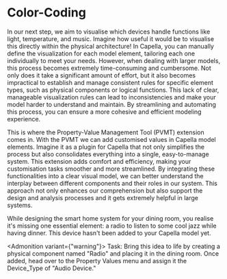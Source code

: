 # Color-Coding

In our next step, we aim to visualise which devices handle functions like light, temperature, and music. Imagine how useful it would be to visualise this directly within the physical architecture! In Capella, you can manually define the visualization for each model element, tailoring each one individually to meet your needs. However, when dealing with larger models, this process becomes extremely time-consuming and cumbersome. Not only does it take a significant amount of effort, but it also becomes impractical to establish and manage consistent rules for specific element types, such as physical components or logical functions. This lack of clear, manageable visualization rules can lead to inconsistencies and make your model harder to understand and maintain. By streamlining and automating this process, you can ensure a more cohesive and efficient modeling experience.

This is where the Property-Value Management Tool (PVMT) extension comes in. With the PVMT we can add customised values in Capella model elements. Imagine it as a plugin for Capella that not only simplifies the process but also consolidates everything into a single, easy-to-manage system. This extension adds comfort and efficiency, making your customisation tasks smoother and more streamlined. By integrating these functionalities into a clear visual model, we can better understand the interplay between different components and their roles in our system. This approach not only enhances our comprehension but also support the design and analysis processes and it gets extremely helpful in large systems.

While designing the smart home system for your dining room, you realise it's missing one essential element: a radio to listen to some cool jazz while having dinner. This device hasn't been added to your Capella model yet.

<Admonition variant={"warning"}>
  Task: Bring this idea to life by creating a physical component named "Radio"
  and placing it in the dining room. Once added, head over to the Property
  Values menu and assign it the Device_Type of "Audio Device."
</Admonition>
